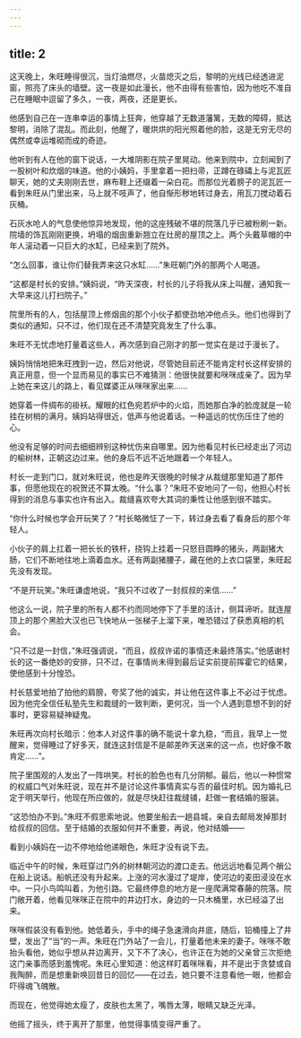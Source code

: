 ```yaml
---
---
---
```

title: 2
---




这天晚上，朱旺睡得很沉，当灯油燃尽，火苗熄灭之后，黎明的光线已经透进泥窗，照亮了床头的墙壁。这一夜是如此漫长，他不由得有些害怕，因为他吃不准自己在睡眠中逗留了多久，一夜，两夜，还是更长。

他感到自己在一连串幸运的事情上狂奔，他穿越了无数道藩篱，无数的障碍，抵达黎明，消除了混乱。而此刻，他醒了，暖烘烘的阳光照着他的脸，这是无穷无尽的偶然或幸运堆砌而成的奇迹。

他听到有人在他的窗下说话，一大堆阴影在院子里晃动。他来到院中，立刻闻到了一股树叶和炊烟的味道。他的小姨妈，手里拿着一把扫帚，正蹲在碌碡上与泥瓦匠聊天，她的丈夫刚刚去世，麻布鞋上还缀着一朵白花。而那位光着膀子的泥瓦匠一看到朱旺从门里出来，马上就不吱声了，他自惭形秽地转过身去，用瓦刀搅动着石灰桶。

石灰水呛人的气息使他惊异地发现，他的这座残破不堪的院落几乎已被粉刷一新。院墙的饰瓦刚刚更换，坍塌的烟囱重新翘立在灶房的屋顶之上。两个头戴草帽的中年人滚动着一只巨大的水缸，已经来到了院外。

“怎么回事，谁让你们替我弄来这只水缸……”朱旺朝门外的那两个人喝道。

“这都是村长的安排。”姨妈说，“昨天深夜，村长的儿子将我从床上叫醒，通知我一大早来这儿打扫院子。”

院里所有的人，包括屋顶上修烟囱的那个小伙子都使劲地冲他点头。他们也得到了类似的通知，只不过，他们现在还不清楚究竟发生了什么事。

朱旺不无忧虑地打量着这些人，再次感到自己刚才的那一觉实在是过于漫长了。

姨妈悄悄地把朱旺拽到一边，然后对他说，尽管她目前还不能肯定村长这样安排的真正用意，但一个显而易见的事实已不难猜测：他很快就要和咪咪成亲了。因为早上她在来这儿的路上，看见媒婆正从咪咪家出来……

她穿着一件绸布的褂袄。耀眼的红色宛若炉中的火焰，而她那白净的脸庞就是一轮挂在树梢的满月。姨妈站得很近，低声与他说着话。一种遥远的忧伤压住了他的心。

他没有足够的时间去细细辨别这种忧伤来自哪里。因为他看见村长已经走出了河边的榆树林，正朝这边过来。他的身后不远不近地跟着一个年轻人。

村长一走到门口，就对朱旺说，他也是昨天很晚的时候才从裁缝那里知道了那件事，但愿他现在的祝贺还不算太晚。“什么事？”朱旺不安地问了一句，他担心村长得到的消息与事实也许有出入。裁缝喜欢夸大其词的秉性让他感到很不踏实。

“你什么时候也学会开玩笑了？”村长略微怔了一下，转过身去看了看身后的那个年轻人。

小伙子的肩上扛着一把长长的铁杆，挠钩上挂着一只怒目圆睁的猪头，两副猪大肠，它们不断地往地上滴着血水。还有两副猪腰子，藏在他的上衣口袋里，朱旺起先没有发现。

“不是开玩笑。”朱旺谦虚地说，“我只不过收了一封叔叔的来信……”

他这么一说，院子里的所有人都不约而同地停下了手里的活计，侧耳谛听。就连屋顶上的那个黑脸大汉也已飞快地从一张梯子上溜下来，唯恐错过了获悉真相的机会。

“只不过是一封信，”朱旺强调说，“而且，叔叔许诺的事情还未最终落实。”他感谢村长的这一番绝妙的安排，只不过，在事情尚未得到最后证实前提前挥霍它的结果，使他感到十分惶恐。

村长慈爱地拍了拍他的肩膀，夸奖了他的诚实，并让他在这件事上不必过于忧虑。因为他完全信任私塾先生和裁缝的一致判断，更何况，当一个人遇到意想不到的好事时，更容易疑神疑鬼。

朱旺再次向村长暗示：他本人对这件事的确不能说十拿九稳，“而且，我早上一觉醒来，觉得睡过了好多天，就连这封信是不是邮差昨天送来的这一点，也好像不敢肯定……”。

院子里围观的人发出了一阵哄笑。村长的脸色也有几分阴郁。最后，他以一种惯常的权威口气对朱旺说，现在并不是讨论这件事情真实与否的最佳时机。因为婚礼已定于明天举行，他现在所应做的，就是尽快赶往裁缝铺，赶做一套结婚的服装。

“这恐怕办不到。”朱旺不假思索地说。他要坐船去一趟县城，亲自去邮局发掉那封给叔叔的回信。至于结婚的衣服如何并不重要，再说，他对结婚——

看到小姨妈在一边不停地给他递眼色，朱旺才没有说下去。

临近中午的时候，朱旺穿过门外的树林朝河边的渡口走去。他远远地看见两个艄公在船上说话。船帆还没有升起来。上涨的河水漫过了堤岸，使河边的麦田浸没在水中。一只小鸟鸣叫着，为他引路。它最终停息的地方是一座爬满常春藤的院落。院门敞开着，他看见咪咪正在院中的井边打水，身边的一只木桶里，水已经溢了出来。

咪咪假装没有看到他。她低着头，手中的绳子急速滑向井底，随后，铅桶撞上了井壁，发出了“当”的一声。朱旺在门外站了一会儿，打量着他未来的妻子。咪咪不敢抬头看他，她似乎想从井边离开，又下不了决心，也许正在为她的父亲曾三次拒绝这门亲事而感到羞愧呢。朱旺心里知道：他这样盯着咪咪看，并不是出于贪婪或自我陶醉，而是想重新唤回昔日的回忆——在过去，她只要不注意看他一眼，他都会吓得魂飞魄散。

而现在，他觉得她太瘦了，皮肤也太黑了，嘴唇太薄，眼睛又缺乏光泽。

他摇了摇头，终于离开了那里，他觉得事情变得严重了。
